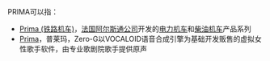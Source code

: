 PRIMA可以指：

* [[Prima_(铁路机车)|Prima (铁路机车)]]，[[法国|法国]][[阿尔斯通公司|阿尔斯通公司]]开发的[[电力机车|电力机车]]和[[柴油機車|柴油机车]]产品系列
* [[Prima|Prima]]，普莱玛，Zero-G以VOCALOID语音合成引擎为基础开发贩售的虚拟女性歌手软件，由专业歌剧院歌手提供原声
{{Disambiguation}}
